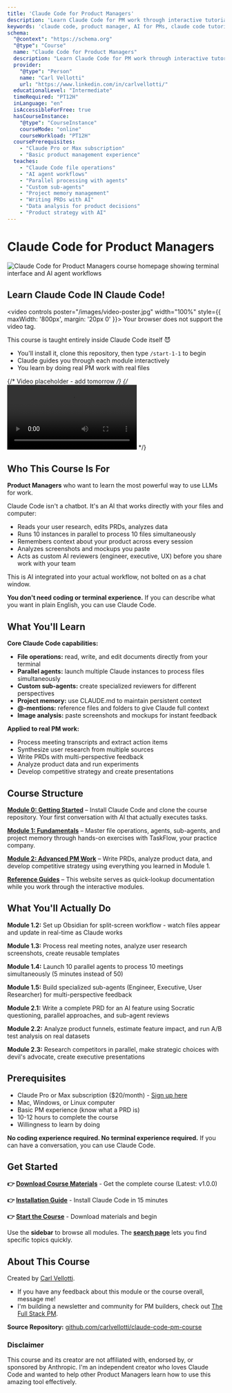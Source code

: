 ```yaml
---
title: 'Claude Code for Product Managers'
description: 'Learn Claude Code for PM work through interactive tutorials. Master AI agents, file operations, and automated workflows for product managers.'
keywords: 'claude code, product manager, AI for PMs, claude code tutorial, product management automation, AI agents'
schema:
  "@context": "https://schema.org"
  "@type": "Course"
  name: "Claude Code for Product Managers"
  description: "Learn Claude Code for PM work through interactive tutorials covering AI agents, file operations, and automated workflows."
  provider:
    "@type": "Person"
    name: "Carl Vellotti"
    url: "https://www.linkedin.com/in/carlvellotti/"
  educationalLevel: "Intermediate"
  timeRequired: "PT12H"
  inLanguage: "en"
  isAccessibleForFree: true
  hasCourseInstance:
    "@type": "CourseInstance"
    courseMode: "online"
    courseWorkload: "PT12H"
  coursePrerequisites:
    - "Claude Pro or Max subscription"
    - "Basic product management experience"
  teaches:
    - "Claude Code file operations"
    - "AI agent workflows"
    - "Parallel processing with agents"
    - "Custom sub-agents"
    - "Project memory management"
    - "Writing PRDs with AI"
    - "Data analysis for product decisions"
    - "Product strategy with AI"
---
```


# Claude Code for Product Managers

![Claude Code for Product Managers course homepage showing terminal interface and AI agent workflows](/images/better-graphic.png)

## Learn Claude Code IN Claude Code!

<video controls poster="/images/video-poster.jpg" width="100%" style={{ maxWidth: '800px', margin: '20px 0' }}>
  <source src="/cc4pms2.mp4" type="video/mp4" />
  Your browser does not support the video tag.
</video>

This course is taught entirely inside Claude Code itself 😈

- You'll install it, clone this repository, then type `/start-1-1` to begin
- Claude guides you through each module interactively
- You learn by doing real PM work with real files

{/* Video placeholder - add tomorrow */}
{/* <video controls>
  <source src="/videos/course-preview.mp4" type="video/mp4" />
</video> */}

## Who This Course Is For

**Product Managers** who want to learn the most powerful way to use LLMs for work.

Claude Code isn't a chatbot. It's an AI that works directly with your files and computer:
- Reads your user research, edits PRDs, analyzes data
- Runs 10 instances in parallel to process 10 files simultaneously
- Remembers context about your product across every session
- Analyzes screenshots and mockups you paste
- Acts as custom AI reviewers (engineer, executive, UX) before you share work with your team

This is AI integrated into your actual workflow, not bolted on as a chat window.

**You don't need coding or terminal experience.** If you can describe what you want in plain English, you can use Claude Code.

## What You'll Learn

**Core Claude Code capabilities:**
- **File operations:** read, write, and edit documents directly from your terminal
- **Parallel agents:** launch multiple Claude instances to process files simultaneously
- **Custom sub-agents:** create specialized reviewers for different perspectives
- **Project memory:** use CLAUDE.md to maintain persistent context
- **@-mentions:** reference files and folders to give Claude full context
- **Image analysis:** paste screenshots and mockups for instant feedback

**Applied to real PM work:**
- Process meeting transcripts and extract action items
- Synthesize user research from multiple sources
- Write PRDs with multi-perspective feedback
- Analyze product data and run experiments
- Develop competitive strategy and create presentations

## Course Structure

[**Module 0: Getting Started**](/getting-started/introduction) – Install Claude Code and clone the course repository. Your first conversation with AI that actually executes tasks.

[**Module 1: Fundamentals**](/fundamentals/welcome) – Master file operations, agents, sub-agents, and project memory through hands-on exercises with TaskFlow, your practice company.

[**Module 2: Advanced PM Work**](/advanced/write-prd) – Write PRDs, analyze product data, and develop competitive strategy using everything you learned in Module 1.

[**Reference Guides**](/getting-started/introduction) – This website serves as quick-lookup documentation while you work through the interactive modules.

## What You'll Actually Do

**Module 1.2:** Set up Obsidian for split-screen workflow - watch files appear and update in real-time as Claude works

**Module 1.3:** Process real meeting notes, analyze user research screenshots, create reusable templates

**Module 1.4:** Launch 10 parallel agents to process 10 meetings simultaneously (5 minutes instead of 50)

**Module 1.5:** Build specialized sub-agents (Engineer, Executive, User Researcher) for multi-perspective feedback

**Module 2.1:** Write a complete PRD for an AI feature using Socratic questioning, parallel approaches, and sub-agent reviews

**Module 2.2:** Analyze product funnels, estimate feature impact, and run A/B test analysis on real datasets

**Module 2.3:** Research competitors in parallel, make strategic choices with devil's advocate, create executive presentations

## Prerequisites

- Claude Pro or Max subscription ($20/month) - [Sign up here](https://claude.ai/)
- Mac, Windows, or Linux computer
- Basic PM experience (know what a PRD is)
- 10-12 hours to complete the course
- Willingness to learn by doing

**No coding experience required. No terminal experience required.** If you can have a conversation, you can use Claude Code.

## Get Started

**👉 [Download Course Materials](https://github.com/carlvellotti/claude-code-pm-course/releases/latest/download/complete-course.zip)** - Get the complete course (Latest: v1.0.0)

**👉 [Installation Guide](/getting-started/installation)** - Install Claude Code in 15 minutes

**👉 [Start the Course](/getting-started/start-and-clone)** - Download materials and begin

Use the **sidebar** to browse all modules. The **[search page](/search)** lets you find specific topics quickly.


## **About This Course**

Created by [Carl Vellotti](https://www.linkedin.com/in/carlvellotti/).
- If you have any feedback about this module or the course overall, message me!
- I'm building a newsletter and community for PM builders, check out [The Full Stack PM](https://fullstack-pm.com/subscribe).

**Source Repository:** [github.com/carlvellotti/claude-code-pm-course](https://github.com/carlvellotti/claude-code-pm-course)

### Disclaimer

This course and its creator are not affiliated with, endorsed by, or sponsored by Anthropic. I'm an independent creator who loves Claude Code and wanted to help other Product Managers learn how to use this amazing tool effectively.

